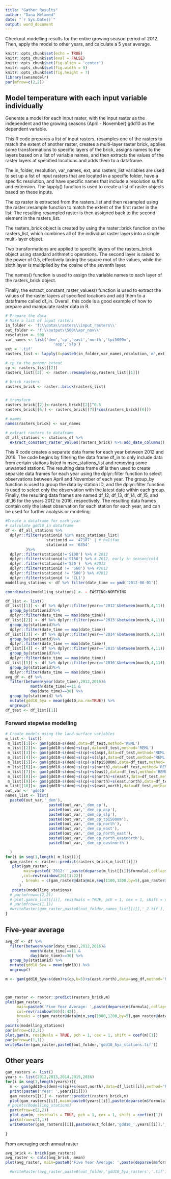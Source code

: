 ```yaml
---
title: "Gather Results"
author: "Dana Melamed"
date: "`r Sys.Date()`"
output: word_document
---
```


Checkout modelling results for the entire growing season period of 2012.
Then, apply the model to other years, and calculate a 5 year average.

```r
knitr::opts_chunk$set(echo = TRUE)
knitr::opts_chunk$set(eval = FALSE)
knitr::opts_chunk$set(fig.align = 'center')
knitr::opts_chunk$set(fig.width = 9)
knitr::opts_chunk$set(fig.height = 7)
library(swnsmodelr)
par(mfrow=c(2,2))
```

## Model temperature with each input variable individually
Generate a model for each input raster, with the input raster as the independent and the growing seasons (April - November) gdd10 as the dependent variable.

This R code prepares a list of input rasters, resamples one of the rasters to match the extent of another raster, creates a multi-layer raster brick, applies some transformations to specific layers of the brick, assigns names to the layers based on a list of variable names, and then extracts the values of the raster layers at specified locations and adds them to a dataframe.

The in_folder, resolution, var_names, ext, and rasters_list variables are used to set up a list of input rasters that are located in a specific folder, have a specific resolution, and have specific names that include a resolution suffix and extension. The lapply() function is used to create a list of raster objects based on these inputs.

The cp raster is extracted from the rasters_list and then resampled using the raster::resample function to match the extent of the first raster in the list. The resulting resampled raster is then assigned back to the second element in the rasters_list.

The rasters_brick object is created by using the raster::brick function on the rasters_list, which combines all of the individual raster layers into a single multi-layer object.

Two transformations are applied to specific layers of the rasters_brick object using standard arithmetic operations. The second layer is raised to the power of 0.5, effectively taking the square root of the values, while the sixth layer is multiplied by the cosine of the seventh layer.

The names() function is used to assign the variable names to each layer of the rasters_brick object.

Finally, the extract_constant_raster_values() function is used to extract the values of the raster layers at specified locations and add them to a dataframe called df_in. Overall, this code is a good example of how to prepare and manipulate raster data in R.
```r
# Prepare the data
# Make a list of input rasters
in_folder <- 'f:\\data\\rasters\\input_rasters\\'
out_folder <- 'f:\\output\\500\\apr_nov\\'
resolution <- 500
var_names <- list('dem','cp','east','north','tpi5000m',
                     'asp','slp')
ext = '.tif'
rasters_list <- lapply(X=paste0(in_folder,var_names,resolution,'m',ext),FUN=raster::raster)

# cp to the proper extent
cp <- rasters_list[[2]]
rasters_list[[2]] <- raster::resample(cp,rasters_list[[1]]) 

# brick rasters
rasters_brick <- raster::brick(rasters_list)


# transform
rasters_brick[[2]]<-rasters_brick[[2]]^0.5
rasters_brick[[6]] <- rasters_brick[[7]]*cos(rasters_brick[[6]])

# names
names(rasters_brick) <- var_names

# extract rasters to dataframe
df_all_stations <- stations_df %>% 
  extract_constant_raster_values(rasters_brick) %>% add_date_columns()
```

This R code creates a separate data frame for each year between 2012 and 2016. The code begins by filtering the data frame df_in to only include data from certain stations listed in nscc_stations_list and removing some unwanted stations. The resulting data frame df is then used to create separate data frames for each year using the dplyr::filter function to select observations between April and November of each year. The group_by function is used to group the data by station ID, and the dplyr::filter function is used to select only the observation with the latest date within each group. Finally, the resulting data frames are named df_12, df_13, df_14, df_15, and df_16 for the years 2012 to 2016, respectively. The resulting data frames contain only the latest observation for each station for each year, and can be used for further analysis or modeling.
```r
#Create a dataframe for each year
# calculate gdd10 in dataframe
df <- df_all_stations %>%
  dplyr::filter(stationid %in% nscc_stations_list|
                  stationid == '47187' | # halifax
                  stationid == '6354' 
         )%>%
  dplyr::filter(stationid!='S100') %>% # 2012
  dplyr::filter(stationid!='S160') %>% # 2012, early in season/cold
  dplyr::filter(stationid!='S20')  %>% #2012
  dplyr::filter(stationid != 'S60') %>% #2012
  dplyr::filter(stationid != 'S80') %>% #2012
  dplyr::filter(stationid != 'CL1')
modelling_stations <- df %>% filter(date_time == ymd('2012-06-01'))

coordinates(modelling_stations) <- ~ EASTING+NORTHING

df_list <- list()
df_list[[1]] <- df %>% dplyr::filter(year=='2012'&between(month,4,11)) %>%
  group_by(stationid)%>%
  dplyr::filter(date_time == max(date_time))
df_list[[2]] <- df %>% dplyr::filter(year=='2013'&between(month,4,11)) %>%
  group_by(stationid)%>%
  dplyr::filter(date_time == max(date_time))
df_list[[3]] <- df %>% dplyr::filter(year=='2014'&between(month,4,11)) %>%
  group_by(stationid)%>%
  dplyr::filter(date_time == max(date_time))
df_list[[4]] <- df %>% dplyr::filter(year=='2015'&between(month,4,11)) %>%
  group_by(stationid)%>%
  dplyr::filter(date_time == max(date_time))
df_list[[5]] <- df %>% dplyr::filter(year=='2016'&between(month,4,11)) %>%
  group_by(stationid)%>%
  dplyr::filter(date_time == max(date_time))
avg_df <- df %>%
  filter(between(year(date_time),2012,2016)&
           month(date_time)==11 & 
           day(date_time)==30) %>%
  group_by(stationid) %>%
  mutate(gdd10_5ya = mean(gdd10,na.rm=TRUE)) %>%
  ungroup()
df_test <- df_list[[1]]
```


### Forward stepwise modelling


```r
# Create models using the land-surface variables
m_list <- list()
 m_list[[1]]<- gam(gdd10~s(dem),data=df_test,method='REML')
 m_list[[2]]<- gam(gdd10~s(dem)+s(cp),data=df_test,method='REML')
 m_list[[3]]<- gam(gdd10~s(dem)+s(cp)+s(asp),data=df_test,method='REML')
 m_list[[4]]<- gam(gdd10~s(dem)+s(cp)+s(slp),data=df_test,method='REML')
 m_list[[5]]<- gam(gdd10~s(dem)+s(cp)+s(tpi5000m),data=df_test,method='REML')
 m_list[[6]]<- gam(gdd10~s(dem)+s(cp)+s(north),data=df_test,method='REML')
 m_list[[7]]<- gam(gdd10~s(dem)+s(cp)+s(east),data=df_test,method='REML')
 m_list[[8]]<- gam(gdd10~s(dem)+s(cp)+s(north)+s(east),data=df_test,method='REML')
 m_list[[9]]<- gam(gdd10~s(dem)+s(cp)+s(north)+s(east,north),data=df_test,method='REML')
m_list[[10]]<- gam(gdd10~s(dem)+s(cp)+s(east,north),data=df_test,method='REML')
out_var <- 'gdd10'
names_list <- list(
  paste0(out_var,'_dem'),
                   paste0(out_var,'_dem_cp'),
                   paste0(out_var,'_dem_cp_asp'),
                   paste0(out_var,'_dem_cp_slp'),
                   paste0(out_var,'_dem_cp_tpi5000m'),
                   paste0(out_var,'_dem_cp_north'),
                   paste0(out_var,'_dem_cp_east'),
                   paste0(out_var,'_dem_cp_north_east'),
                   paste0(out_var,'_dem_cp_north_eastnorth'),
                   paste0(out_var,'_dem_cp_eastnorth')

  )
for(i in seq(1,length( m_list))){
  gam_raster <- raster::predict(rasters_brick,m_list[[i]])
   plot(gam_raster,
        main=paste0('2012: ',paste(deparse(m_list[[i]]$formula),collapse='')) 
       ,col=rev(rainbow(26)[1:22])
       , breaks = c(gam_raster@data@min,seq(1100,1200,by=5),gam_raster@data@max)
      )
   points(modelling_stations)
  # par(mfrow=c(2,2))
  # plot.gam(m_list[[i]], residuals = TRUE, pch = 1, cex = 1, shift = coef(m_list[[i]])[1])
  # par(mfrow=c(1,1))
  #writeRaster(gam_raster,paste0(out_folder,names_list[[i]],'_2.tif'), overwrite=TRUE)
}


```


## Five-year average
```r
avg_df <- df %>%
  filter(between(year(date_time),2012,2016)&
           month(date_time)==11 & 
           day(date_time)==30) %>%
  group_by(stationid) %>%
  mutate(gdd10_5ya = mean(gdd10)) %>%
  ungroup()
```




```r

m <- gam(gdd10_5ya~s(dem)+s(cp,k=5)+s(east,north),data=avg_df,method='REML',family=gaussian())



gam_raster <- raster::predict(rasters_brick,m)
plot(gam_raster, 
     main=paste0('Five Year Average: ',paste(deparse(m$formula),collapse='')), 
     col=rev(rainbow(50)[1:42]),
     breaks = c(gam_raster@data@min,seq(1000,1200,by=5),gam_raster@data@max)
     )
points(modelling_stations)
par(mfrow=c(2,2))
plot.gam(m, residuals = TRUE, pch = 1, cex = 1, shift = coef(m)[1])
par(mfrow=c(1,1))
writeRaster(gam_raster,paste0(out_folder,'gdd10_5ya_stations.tif'))


```


## Other years
```r

gam_rasters <- list()
years <- list(2012,2013,2014,2015,2016)
for(i in seq(1,length(years))){
  m <- gam(gdd10~s(dem)+s(cp)+s(east,north),data=df_list[[i]],method='REML',family=gaussian())
  print(paste0('Year: ',years[[i]]))
  gam_rasters[[i]] <- raster::predict(rasters_brick,m)
  plot(gam_rasters[[i]],main=paste0(years[[i]],paste(deparse(m$formula),collapse='')), col=rev(rainbow(50)[1:42]),      breaks = c(gam_rasters[[i]]@data@min,seq(1000,1200,by=5),gam_rasters[[i]]@data@max))
 # points(modelling_stations)
  par(mfrow=c(2,2))
  plot.gam(m, residuals = TRUE, pch = 1, cex = 1, shift = coef(m)[1])
  par(mfrow=c(1,1))
  writeRaster(gam_rasters[[i]],paste0(out_folder,'gdd10_',years[[i]],'_2.tif'),overwrite=TRUE)
  
}
```

From averaging each annual raster
```r
avg_brick <- brick(gam_rasters)
avg_raster <- calc(avg_brick, mean)
plot(avg_raster, main=paste0('Five Year Average: ',paste(deparse(m$formula),collapse='')), col=rev(rainbow(50)[1:42]),      breaks = c(avg_raster@data@min,seq(1000,1200,by=5),avg_raster@data@max))

  #writeRaster(avg_raster,paste0(out_folder,'gdd10_5ya_rasters','.tif'),overwrite=TRUE)
```